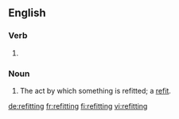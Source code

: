 ==English==

===Verb===
{{head|en}}

# {{present participle of|refit}}

===Noun===
{{en-noun}}

# The act by which something is refitted; a [[refit]].

[[de:refitting]]
[[fr:refitting]]
[[fi:refitting]]
[[vi:refitting]]